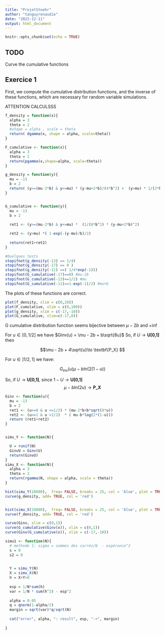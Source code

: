 ```yaml
---
title: "ProjetStoehr"
author: "tanguyrenaudie"
date: "2022-12-11"
output: html_document
---
```


```r
knitr::opts_chunk$set(echo = TRUE)
```

## TODO

Curve the cumulative functions

## Exercice 1

First, we compute the cumulative distribution functions, and the inverse of these functions, which are necessary for random variable simulations.

ATTENTION CALCULSSS

```r
f_density = function(x){
  alpha = 3
  theta = 2
  #shape = alpha , scale = theta 
  return( dgamma(x, shape = alpha, scale=theta))
}

F_cumulative <- function(x){
  alpha = 3
  theta = 2
  return(pgamma(x,shape=alpha, scale=theta))
}

g_density = function(y){
  mu = -13
  b = 2
  return( (y>=(mu-2*b) & y<=mu) * (y-mu+2*b)/(4*b^2) +  (y>mu) * 1/(2*b)*exp(-(y-mu)/b) )
}


G_cumulative <- function(y){
  mu = -13
  b = 2
  
  ret1 <- (y>=(mu-2*b) & y<=mu) *  (1/(8*b^2) * (y-mu+2*b)^2)

  ret2 <- (y>mu) *( 1-exp(-(y-mu)/b)/2)
  
  return(ret1+ret2)
}

```

```r
#Quelques tests
stopifnot(g_density(-13) == 1/4)
stopifnot(g_density(-17) == 0 )
stopifnot(g_density(-11) ==( 1/4*exp(-1)))
stopifnot(G_cumulative(-17)==0) #mu-2b
stopifnot(G_cumulative(-13)==1/2) #mu
stopifnot(G_cumulative(-11)==1-exp(-1)/2) #mu+b

```

The plots of these functions are correct.

```r
plot(f_density, xlim = c(0,20))
plot(F_cumulative, xlim = c(0,100))
plot(g_density, xlim = c(-17,-10))
plot(G_cumulative, xlim=c(-17,0))
```

G cumulative distribution function seems bijective between $\mu-2b$ and $+\inf$

For $u \in [0,1/2]$ we have $Ginv(u) = \mu - 2b + b\sqrt{8u}$ So, if $U \to \textbf{U[0,1]}$ then

$$\mu - 2b + 4\sqrt{u}\to \textbf{P_X} $$

For $u \in ]1/2,1]$ we have:

$$
G_{inv}(u)  \mu - b ln(2(1-u))
$$

So, if $U \to \textbf{U[0,1]}$, since $1-U \to \textbf{U[0,1]}$ $$\mu - b ln(2u) \to \textbf{P_X} $$

```r

Ginv <- function(u){
  mu = -13
  b = 2
  ret1 <- (u>=0 & u <=1/2) * (mu-2*b+b*sqrt(8*u))
  ret2 <- (u<=1 & u >1/2)  * ( mu-b*log(2*(1-u)))
  return (ret1+ret2)
}


simu_Y <- function(N){

  U = runif(N)
  GinvU = Ginv(U)
  return(GinvU)
}
simu_X <- function(N){
  alpha = 3
  theta = 2
  return(rgamma(N, shape = alpha, scale = theta))
}

hist(simu_Y(10000),  freq= FALSE, breaks = 25, col = 'blue', plot = TRUE)
curve(g_density, add= TRUE, col = 'red')


hist(simu_X(10000),  freq= FALSE, breaks = 25, col = 'blue', plot = TRUE)
curve(f_density, add= TRUE, col = 'red')

curve(Ginv, xlim = c(0,1))
curve(G_cumulative(Ginv(x)), xlim = c(0,1))
curve(Ginv(G_cumulative(x)), xlim = c(-17,-10))

```






```r
simu1 <- function(N){
  # methode 1: sigma = sommes des carrés/N  - espérance^2
  s = 0
  s2 = 0 
  

  Y = simu_Y(N)
  X = simu_X(N)
  h = X+Y>0
  
  esp = 1/N*sum(h)
  var = 1/N * sum(h^2) - esp^2
  
  alpha = 0.05
  q = qnorm(1-alpha/2)
  margin = sqrt(var)*q/sqrt(N)
  
  cat("error", alpha, ": result", esp, "-+", margin)
  
}


```
